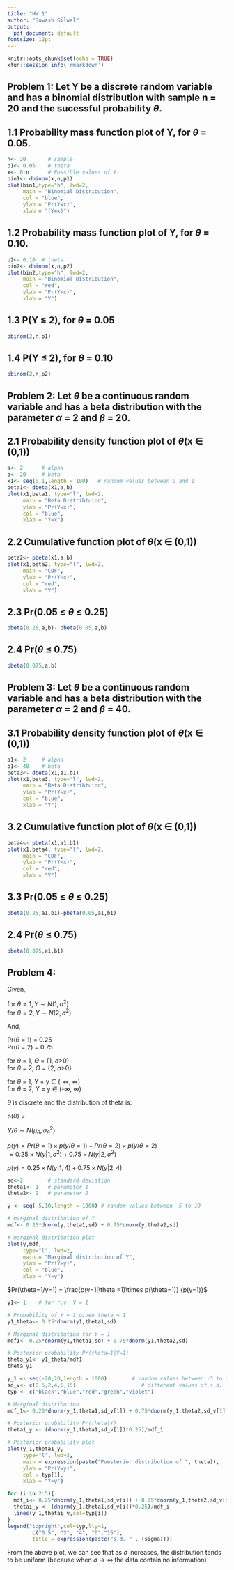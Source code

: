 ```yaml
---
title: "HW 1"
author: "Suwash Silwal"
output:
  pdf_document: default
fontsize: 12pt
---
```


```r
knitr::opts_chunk$set(echo = TRUE)
xfun::session_info('rmarkdown')
```

## Problem 1: Let Y be a discrete random variable and has a binomial distribution with sample n = 20 and the sucessful probability $\theta$.

## 1.1 Probability mass function plot of Y, for $\theta$ = 0.05.
```r
n<- 20       # sample
p1<- 0.05    # theta
x<- 0:n      # Possible values of Y
bin1<- dbinom(x,n,p1)
plot(bin1,type="h", lwd=2, 
     main = "Binomial Distribution",
     col = "blue",
     ylab = "Pr(Y=x)",
     xlab = "(Y=x)")
```

## 1.2 Probability mass function plot of Y, for $\theta$ = 0.10.

```r
p2<- 0.10  # theta
bin2<- dbinom(x,n,p2)
plot(bin2,type="h", lwd=2, 
     main = "Binomial Distribution",
     col = "red",
     ylab = "Pr(Y=x)",
     xlab = "Y")
```

## 1.3 P(Y $\le$ 2), for $\theta$ = 0.05

```r
pbinom(2,n,p1)
```

## 1.4 P(Y $\le$ 2), for $\theta$ = 0.10

```r
pbinom(2,n,p2)
```

## Problem 2: Let $\theta$ be a continuous random variable and has a beta distribution with the parameter $\alpha$ = 2 and $\beta$ = 20.

## 2.1 Probability density function plot of $\theta$(x $\in$ (0,1))

```r
a<- 2      # alpha
b<- 20     # beta
x1<- seq(0,1,length = 100)   # random values between 0 and 1
beta1<- dbeta(x1,a,b)        
plot(x1,beta1, type="l", lwd=2, 
     main = "Beta Distribtuion",
     ylab = "Pr(Y=x)",
     col = "blue",
     xlab = "Y=x")
```

## 2.2 Cumulative function plot of $\theta$(x $\in$ (0,1))

```r
beta2<- pbeta(x1,a,b)  
plot(x1,beta2, type="l", lwd=2, 
     main = "CDF",
     ylab = "Pr(Y=x)",
     col = "red",
     xlab = "Y") 
```

## 2.3 Pr(0.05 $\le$ $\theta$ $\le$ 0.25)

```r
pbeta(0.25,a,b)- pbeta(0.05,a,b)
```

## 2.4 Pr($\theta$ $\le$ 0.75)

```r
pbeta(0.075,a,b)
```

## Problem 3: Let $\theta$ be a continuous random variable and has a beta distribution with the parameter $\alpha$ = 2 and $\beta$ = 40.

## 3.1 Probability density function plot of $\theta$(x $\in$ (0,1))

```r
a1<- 2     # alpha
b1<- 40    # beta
beta3<- dbeta(x1,a1,b1)     
plot(x1,beta3, type="l", lwd=2, 
     main = "Beta Distribtuion",
     ylab = "Pr(Y=x)",
     col = "blue",
     xlab = "Y")
```

## 3.2 Cumulative function plot of $\theta$(x $\in$ (0,1))

```r
beta4<- pbeta(x1,a1,b1)  
plot(x1,beta4, type="l", lwd=2, 
     main = "CDF",
     ylab = "Pr(Y=x)",
     col = "red",
     xlab = "Y") 
```

## 3.3 Pr(0.05 $\le$ $\theta$ $\le$ 0.25)

```r
pbeta(0.25,a1,b1)-pbeta(0.05,a1,b1)
```

## 2.4 Pr($\theta$ $\le$ 0.75)

```r
pbeta(0.075,a1,b1)
```

## Problem 4:

Given,

for $\theta = 1, Y \sim N(1,\sigma^2)$\
for $\theta = 2, Y \sim N(2,\sigma^2)$

And,

Pr($\theta$ = 1) = 0.25\
Pr($\theta$ = 2) = 0.75

\underline{1. Parameter space for $\theta$ and Sample space for Y}

\underline{Parameter space ($\Theta$):}

for $\theta$ = 1, $\Theta$ = {1, $\sigma$>0}\
for $\theta$ = 2, $\Theta$ = {2, $\sigma$>0}

\underline{Sample space (Y):}

for $\theta$ = 1, Y = y $\in$ (-$\infty$, $\infty$)\
for $\theta$ = 2, Y = y $\in$ (-$\infty$, $\infty$)

\underline{2. Prior distribution of $\theta$, p($\theta$)}

$\theta$ is discrete and the distribution of theta is:

p($\theta$) = 

\underline{3. Conditional distribution of Y/$\theta$, p(y/$\theta$)}

$Y/\theta \sim N(\mu_\theta, \sigma_\theta^2)$

\underline{4. The marginal distribution of Y, p(y)}

$p(y) = Pr(\theta=1) \times p(y/\theta = 1) + Pr(\theta=2) \times p(y/\theta = 2)$\
      $= 0.25 \times N(y|1, \sigma^2) + 0.75 \times N(y|2, \sigma^2)$

\underline{5. The marginal distribution of Y, p(y), when $\sigma$ = 2,}

$p(y) = 0.25 \times N(y |1,4) + 0.75 \times N(y|2,4)$

```r
sd<-2        # standard deviation 
theta1<- 1   # parameter 1
theta2<- 2   # parameter 2

y <- seq(-5,10,length = 1000) # random values between -5 to 10 

# marginal distribution of Y
mdf<- 0.25*dnorm(y,theta1,sd) + 0.75*dnorm(y,theta2,sd) 

# marginal distribution plot
plot(y,mdf,                  
     type="l", lwd=2, 
     main = "Marginal distribution of Y",
     ylab = "Pr(Y=y)",
     col = "blue",
     xlab = "Y=y")
```

\underline{6. The posterior probability Pr($\theta$=1|Y=1), when $\sigma$ = 2}

$Pr(\theta=1/y=1) = \frac{p(y=1|\theta =1)\times p(\theta=1)} {p(y=1)}$

```r
y1<- 1    # for r.v. Y = 1

# Probability of Y = 1 given theta = 1 
y1_theta<- 0.25*dnorm(y1,theta1,sd) 

# Marginal distribution for Y = 1 
mdf1<- 0.25*dnorm(y1,theta1,sd) + 0.75*dnorm(y1,theta2,sd) 

# Posterior probability Pr(theta=1|Y=1)
theta_y1<- y1_theta/mdf1  
theta_y1

```

\underline{7. The posterior distribution of $\theta, p(\theta|Y=1)$ for different $\sigma$}

```r
y_1 <- seq(-20,20,length = 1000)        # random values between -5 to 10 
sd_v<- c(0.5,2,4,6,15)                     # different values of s.d.
typ <- c("black","blue","red","green","violet")

# Marginal distribution
mdf_1<- 0.25*dnorm(y_1,theta1,sd_v[1]) + 0.75*dnorm(y_1,theta2,sd_v[1]) 

# Posterior probability Pr(theta|Y)
theta1_y <- (dnorm(y_1,theta1,sd_v[1])*0.25)/mdf_1   

# Posterior probability plot
plot(y_1,theta1_y,
     type="l", lwd=3, 
     main = expression(paste("Poesterior distribution of ", theta)),
     ylab = "Pr(Y=y)",
     col = typ[1],
     xlab = "Y=y")

for (i in 2:5){
  mdf_i<- 0.25*dnorm(y_1,theta1,sd_v[i]) + 0.75*dnorm(y_1,theta2,sd_v[i])
  thetai_y <- (dnorm(y_1,theta1,sd_v[i])*0.25)/mdf_i
  lines(y_1,thetai_y,col=typ[i])
}
legend("topright",col=typ,lty=1,
        c("0.5", "2", "4", "6","15"),
        title = expression(paste("s.d. " , (sigma))))
```

From the above plot, we can see that as $\sigma$ increases, the distribution tends to be uniform (because when $\sigma \rightarrow \infty$ the data contain no information)




